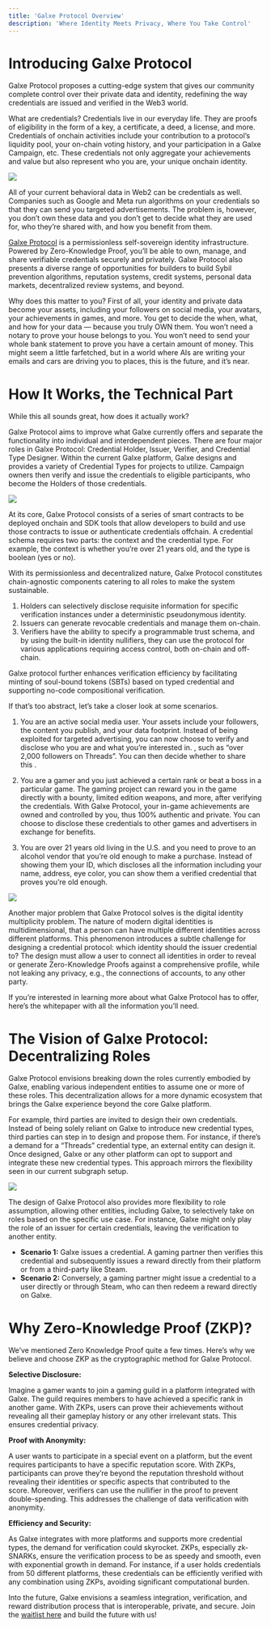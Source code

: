 ```yaml
---
title: 'Galxe Protocol Overview'
description: 'Where Identity Meets Privacy, Where You Take Control'
---
```


# Introducing Galxe Protocol

Galxe Protocol proposes a cutting-edge system that gives our community complete control over their private data and identity, redefining the way credentials are issued and verified in the Web3 world.

What are credentials? Credentials live in our everyday life. They are proofs of eligibility in the form of a key, a certificate, a deed, a license, and more. Credentials of onchain activities include your contribution to a protocol’s liquidity pool, your on-chain voting history, and your participation in a Galxe Campaign, etc. These credentials not only aggregate your achievements and value but also represent who you are, your unique onchain identity.

![](https://miro.medium.com/v2/resize:fit:1400/1*7kI47rFjv6kBm6kQbe4tuA.png)

All of your current behavioral data in Web2 can be credentials as well. Companies such as Google and Meta run algorithms on your credentials so that they can send you targeted advertisements. The problem is, however, you don’t own these data and you don’t get to decide what they are used for, who they’re shared with, and how you benefit from them.

[Galxe Protocol](http://protocol.galxe.org/) is a permissionless self-sovereign identity infrastructure. Powered by Zero-Knowledge Proof, you’ll be able to own, manage, and share verifiable credentials securely and privately. Galxe Protocol also presents a diverse range of opportunities for builders to build Sybil prevention algorithms, reputation systems, credit systems, personal data markets, decentralized review systems, and beyond.

Why does this matter to you? First of all, your identity and private data become your assets, including your followers on social media, your avatars, your achievements in games, and more. You get to decide the when, what, and how for your data — because you truly OWN them. You won’t need a notary to prove your house belongs to you. You won’t need to send your whole bank statement to prove you have a certain amount of money. This might seem a little farfetched, but in a world where AIs are writing your emails and cars are driving you to places, this is the future, and it’s near.

# How It Works, the Technical Part

While this all sounds great, how does it actually work?

Galxe Protocol aims to improve what Galxe currently offers and separate the functionality into individual and interdependent pieces. There are four major roles in Galxe Protocol: Credential Holder, Issuer, Verifier, and Credential Type Designer. Within the current Galxe platform, Galxe designs and provides a variety of Credential Types for projects to utilize. Campaign owners then verify and issue the credentials to eligible participants, who become the Holders of those credentials.

![](https://miro.medium.com/v2/resize:fit:1400/1*zZSIIVv7_krfIS9qePV9vQ.png)

At its core, Galxe Protocol consists of a series of smart contracts to be deployed onchain and SDK tools that allow developers to build and use those contracts to issue or authenticate credentials offchain. A credential schema requires two parts: the context and the credential type. For example, the context is whether you’re over 21 years old, and the type is boolean (yes or no).

With its permissionless and decentralized nature, Galxe Protocol constitutes chain-agnostic components catering to all roles to make the system sustainable.

1. Holders can selectively disclose requisite information for specific verification instances under a deterministic pseudonymous identity.
2. Issuers can generate revocable credentials and manage them on-chain.
3. Verifiers have the ability to specify a programmable trust schema, and by using the built-in identity nullifiers, they can use the protocol for various applications requiring access control, both on-chain and off-chain.
    

Galxe protocol further enhances verification efficiency by facilitating minting of soul-bound tokens (SBTs) based on typed credential and supporting no-code compositional verification.

If that’s too abstract, let’s take a closer look at some scenarios.

1. You are an active social media user. Your assets include your followers, the content you publish, and your data footprint. Instead of being exploited for targeted advertising, you can now choose to verify and disclose who you are and what you’re interested in. , such as “over 2,000 followers on Threads”. You can then decide whether to share this .
    
2. You are a gamer and you just achieved a certain rank or beat a boss in a particular game. The gaming project can reward you in the game directly with a bounty, limited edition weapons, and more, after verifying the credentials. With Galxe Protocol, your in-game achievements are owned and controlled by you, thus 100% authentic and private. You can choose to disclose these credentials to other games and advertisers in exchange for benefits.

3. You are over 21 years old living in the U.S. and you need to prove to an alcohol vendor that you’re old enough to make a purchase. Instead of showing them your ID, which discloses all the information including your name, address, eye color, you can show them a verified credential that proves you’re old enough.

![](https://miro.medium.com/v2/resize:fit:1400/1*8gdsMfnL_Vh0LjgEk2VA0g.png)

Another major problem that Galxe Protocol solves is the digital identity multiplicity problem. The nature of modern digital identities is multidimensional, that a person can have multiple different identities across different platforms. This phenomenon introduces a subtle challenge for designing a credential protocol: which identity should the issuer credential to? The design must allow a user to connect all identities in order to reveal or generate Zero-Knowledge Proofs against a comprehensive profile, while not leaking any privacy, e.g., the connections of accounts, to any other party.

If you’re interested in learning more about what Galxe Protocol has to offer, here’s the whitepaper with all the information you’ll need.

# The Vision of Galxe Protocol: Decentralizing Roles

Galxe Protocol envisions breaking down the roles currently embodied by Galxe, enabling various independent entities to assume one or more of these roles. This decentralization allows for a more dynamic ecosystem that brings the Galxe experience beyond the core Galxe platform.

For example, third parties are invited to design their own credentials. Instead of being solely reliant on Galxe to introduce new credential types, third parties can step in to design and propose them. For instance, if there’s a demand for a “Threads” credential type, an external entity can design it. Once designed, Galxe or any other platform can opt to support and integrate these new credential types. This approach mirrors the flexibility seen in our current subgraph setup.

![](https://miro.medium.com/v2/resize:fit:1400/1*jUr1V9u4QU8_qfHprLRpdw.png)

The design of Galxe Protocol also provides more flexibility to role assumption, allowing other entities, including Galxe, to selectively take on roles based on the specific use case. For instance, Galxe might only play the role of an issuer for certain credentials, leaving the verification to another entity.

- **Scenario 1:** Galxe issues a credential. A gaming partner then verifies this credential and subsequently issues a reward directly from their platform or from a third-party like Steam.
- **Scenario 2:** Conversely, a gaming partner might issue a credential to a user directly or through Steam, who can then redeem a reward directly on Galxe.

# Why Zero-Knowledge Proof (ZKP)?

We’ve mentioned Zero Knowledge Proof quite a few times. Here’s why we believe and choose ZKP as the cryptographic method for Galxe Protocol.

**Selective Disclosure:**

Imagine a gamer wants to join a gaming guild in a platform integrated with Galxe. The guild requires members to have achieved a specific rank in another game. With ZKPs, users can prove their achievements without revealing all their gameplay history or any other irrelevant stats. This ensures credential privacy.

**Proof with Anonymity:**

A user wants to participate in a special event on a platform, but the event requires participants to have a specific reputation score. With ZKPs, participants can prove they’re beyond the reputation threshold without revealing their identities or specific aspects that contributed to the score. Moreover, verifiers can use the nullifier in the proof to prevent double-spending. This addresses the challenge of data verification with anonymity.

**Efficiency and Security:**

As Galxe integrates with more platforms and supports more credential types, the demand for verification could skyrocket. ZKPs, especially zk-SNARKs, ensure the verification process to be as speedy and smooth, even with exponential growth in demand. For instance, if a user holds credentials from 50 different platforms, these credentials can be efficiently verified with any combination using ZKPs, avoiding significant computational burden.

Into the future, Galxe envisions a seamless integration, verification, and reward distribution process that is interoperable, private, and secure. Join the [waitlist here](https://gal.org/protocol-waitlist) and build the future with us!